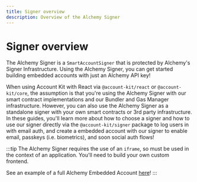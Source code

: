```yaml
---
title: Signer overview
description: Overview of the Alchemy Signer
---
```


# Signer overview

The Alchemy Signer is a `SmartAccountSigner` that is protected by Alchemy's Signer Infrastructure. Using the Alchemy Signer, you can get started building embedded accounts with just an Alchemy API key!

When using Account Kit with React via `@account-kit/react` or `@account-kit/core`, the assumption is that you're using the Alchemy Signer with our smart contract implementations and our Bundler and Gas Manager infrastructure.
However, you can also use the Alchemy Signer as a standalone signer with your own smart contracts or 3rd party infrastructure. In these guides, you'll learn more about how to choose a signer and how to use our signer directly via
the `@account-kit/signer` package to log users in with email auth, and create a embedded account with our signer to enable email, passkeys (i.e. biometrics), and soon social auth flows!

:::tip
The Alchemy Signer requires the use of an `iframe`, so must be used in the context of an application. You'll need to build your own custom frontend.

See an example of a full Alchemy Embedded Account [here](https://github.com/alchemyplatform/embedded-accounts-demo.git)!
:::
